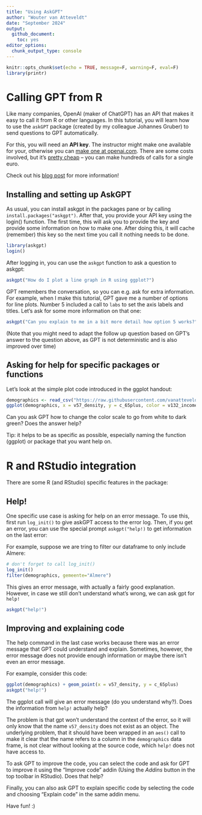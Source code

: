 ```yaml
---
title: "Using AskGPT"
author: "Wouter van Atteveldt"
date: "September 2024"
output: 
  github_document:
    toc: yes
editor_options: 
  chunk_output_type: console
---
```


```r
knitr::opts_chunk$set(echo = TRUE, message=F, warning=F, eval=F)
library(printr)
```

# Calling GPT from R

Like many companies, OpenAI (maker of ChatGPT) has an API that makes it easy to call it from R or other languages. 
In this tutorial, you will learn how to use the `askGPT` package (created by my colleague Johannes Gruber)
to send questions to GPT automatically.

For this, you will need an **API key**. The instructor might make one available for your, otherwise you can [make one at openai.com](https://platform.openai.com/signup). There are some costs involved,
but it's [pretty cheap](https://openai.com/api/pricing/) -- you can make hundreds of calls for a single euro. 

Check out his [blog post](https://www.johannesbgruber.eu/post/2023-04-02-introducing-askgpt-a-chat-interface-that-helps-you-to-learn-r/) for more information!

## Installing and setting up AskGPT

As usual, you can install askgpt in the packages pane or by calling `install.packages("askgpt")`. 
After that, you provide your API key using the login() function. 
The first time, this will ask you to provide the key and provide some information on how to make one.
After doing this, it will cache (remember) this key so the next time you call it nothing needs to be done. 

```r
library(askgpt)
login()
```

After logging in, you can use the `askgpt` function to ask a question to askgpt:

```r
askgpt("How do I plot a line graph in R using ggplot?")
```

GPT remembers the conversation, so you can e.g. ask for extra information. 
For example, when I make this tutorial, GPT gave me a number of options for line plots.
Number 5 included a call to `labs` to set the axis labels and titles. 
Let's ask for some more information on that one:

```r
askgpt("Can you explain to me in a bit more detail how option 5 works?")
```

(Note that you might need to adapt the follow up question based on GPT's answer to the question above,
as GPT is not deterministic and is also improved over time)

## Asking for help for specific packages or functions

Let's look at the simple plot code introduced in the ggplot handout:

```r
demographics <- read_csv("https://raw.githubusercontent.com/vanatteveldt/ccslearnr/master/data/dutch_demographics.csv")
ggplot(demographics, x = v57_density, y = c_65plus, color = v132_income) + geom_point()
```

Can you ask GPT how to change the color scale to go from white to dark green? Does the answer help?

Tip: it helps to be as specific as possible, especially naming the function (ggplot) or package that you want help on. 


# R and RStudio integration

There are some R (and RStudio) specific features in the package:

## Help!

One specific use case is asking for help on an error message.
To use this, first run `log_init()` to give askGPT access to the error log. 
Then, if you get an error, you can use the special prompt `askgpt("help!)` to get information on the last error:

For example, suppose we are tring to filter our dataframe to only include Almere:

```r
# don't forget to call log_init()
log_init()
filter(demographics, gemeente="Almere")
```

This gives an error message, with actually a fairly good explanation. However, in case we still don't understand what's wrong, we can ask gpt for `help!`

```r
askgpt("help!")
```

## Improving and explaining code

The help command in the last case works because there was an error message that GPT could understand and explain.
Sometimes, however, the error message does not provide enough information or maybe there isn't even an error message.

For example, consider this code:

```r
ggplot(demographics) + geom_point(x = v57_density, y = c_65plus)
askgpt("help!")
```

The ggplot call will give an error message (do you understand why?). Does the information from `help!` actually help?

The problem is that gpt won't understand the context of the error, so it will only know that the name `v57_density` does not exist as an object. The underlying problem, that it should have been wrapped in an `aes()` call to make it clear that the name refers to a column in the `demographics` data frame, is not clear without looking at the source code, which `help!` does not have access to.

To ask GPT to improve the code, you can select the code and ask for GPT to improve it using the "Improve code" addin (Using the *Addins* button in the top toolbar in RStudio). Does that help?

Finally, you can also ask GPT to explain specific code by selecting the code and choosing "Explain code" in the same addin menu. 


Have fun! :)